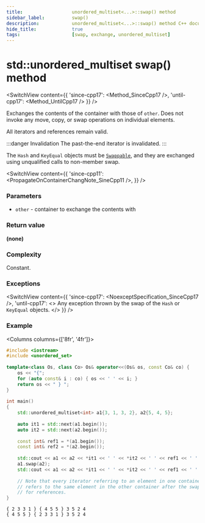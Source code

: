 ```yaml
---
title:					unordered_multiset<...>::swap() method
sidebar_label:			swap()
description:			unordered_multiset<...>::swap() method C++ documentation
hide_title:				true
tags:					[swap, exchange, unordered_multiset]
---
```



<!----------------- Codes ---------------------->

<!-- swap() -->



# std::unordered_multiset swap() method

<SwitchView content={{
    'since-cpp17': <Method_SinceCpp17 />,
    'until-cpp17': <Method_UntilCpp17 />
    }} />

Exchanges the contents of the container with those of `other`. Does not invoke any move, copy, or swap operations on individual elements.

All iterators and references remain valid. 

:::danger Invalidation
The past-the-end iterator is invalidated.
:::

The `Hash` and `KeyEqual` objects must be [`Swappable`](/docs/named_req/Swappable), and they are exchanged using unqualified calls to non-member swap.

<SwitchView content={{
    'since-cpp11': <PropagateOnContainerChangNote_SineCpp11 />,
    }} />

### Parameters

 - `other` - container to exchange the contents with

### Return value

**(none)**

### Complexity

Constant.

### Exceptions

<SwitchView content={{
    'since-cpp17': <NoexceptSpecification_SinceCpp17 />,
    'until-cpp17': <>
        Any exception thrown by the swap of the <code>Hash</code> or <code>KeyEqual</code> objects.
    </>
    }} />

### Example

<Columns columns={['8fr', '4fr']}>
<div>

```cpp title='Main.cpp' showLineNumbers
#include <iostream>
#include <unordered_set>
 
template<class Os, class Co> Os& operator<<(Os& os, const Co& co) {
    os << "{";
    for (auto const& i : co) { os << ' ' << i; }
    return os << " } ";
}
 
int main()
{
    std::unordered_multiset<int> a1{3, 1, 3, 2}, a2{5, 4, 5};
 
    auto it1 = std::next(a1.begin());
    auto it2 = std::next(a2.begin());
 
    const int& ref1 = *(a1.begin());
    const int& ref2 = *(a2.begin());
 
    std::cout << a1 << a2 << *it1 << ' ' << *it2 << ' ' << ref1 << ' ' << ref2 << '\n';
    a1.swap(a2);
    std::cout << a1 << a2 << *it1 << ' ' << *it2 << ' ' << ref1 << ' ' << ref2 << '\n';
 
    // Note that every iterator referring to an element in one container before the swap
    // refers to the same element in the other container after the swap. Same is true
    // for references.
}
```

</div>
<div>

```plaintext title="Possible output"
{ 2 3 3 1 } { 4 5 5 } 3 5 2 4
{ 4 5 5 } { 2 3 3 1 } 3 5 2 4
```

</div>
</Columns>
